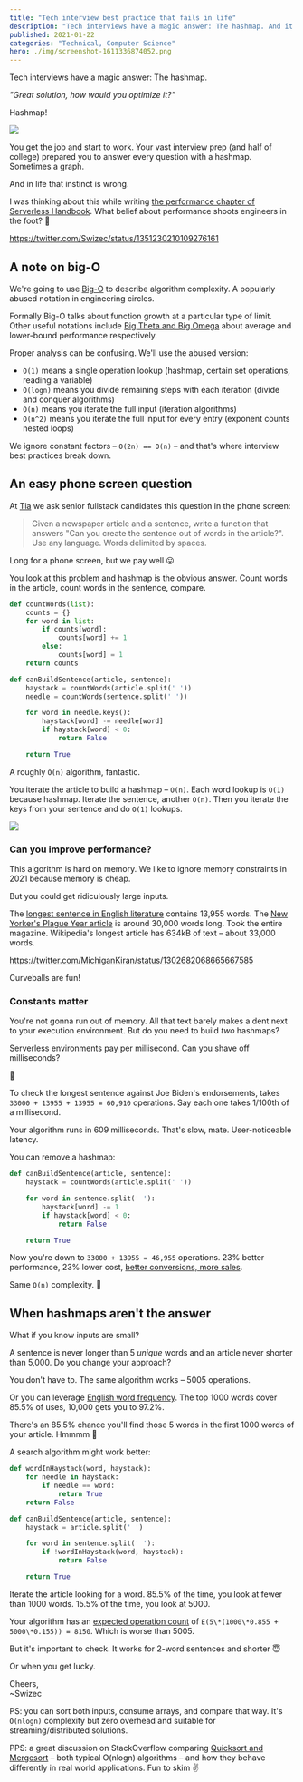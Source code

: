 ```yaml
---
title: "Tech interview best practice that fails in life"
description: "Tech interviews have a magic answer: The hashmap. And it's not always best on the job."
published: 2021-01-22
categories: "Technical, Computer Science"
hero: ./img/screenshot-1611336874052.png
---
```


Tech interviews have a magic answer: The hashmap.

_"Great solution, how would you optimize it?"_

Hashmap!

![](giphy:gasp_yes)

You get the job and start to work. Your vast interview prep (and half of college) prepared you to answer every question with a hashmap. Sometimes a graph.

And in life that instinct is wrong.

I was thinking about this while writing [the performance chapter of Serverless Handbook](https://serverlesshandbook.dev/serverless-performance/). What belief about performance shoots engineers in the foot? 🤔

https://twitter.com/Swizec/status/1351230210109276161

## A note on big-O

We're going to use [Big-O](https://en.wikipedia.org/wiki/Big_O_notation) to describe algorithm complexity. A popularly abused notation in engineering circles.

Formally Big-O talks about function growth at a particular type of limit. Other useful notations include [Big Theta and Big Omega](https://en.wikipedia.org/wiki/Big_O_notation#Family_of_Bachmann%E2%80%93Landau_notations) about average and lower-bound performance respectively.

Proper analysis can be confusing. We'll use the abused version:

- `O(1)` means a single operation lookup (hashmap, certain set operations, reading a variable)
- `O(logn)` means you divide remaining steps with each iteration (divide and conquer algorithms)
- `O(n)` means you iterate the full input (iteration algorithms)
- `O(n^2)` means you iterate the full input for every entry (exponent counts nested loops)

We ignore constant factors – `O(2n) == O(n)` – and that's where interview best practices break down.

## An easy phone screen question

At [Tia](https://asktia.com) we ask senior fullstack candidates this question in the phone screen:

> Given a newspaper article and a sentence, write a function that answers "Can you create the sentence out of words in the article?". Use any language. Words delimited by spaces.

Long for a phone screen, but we pay well 😛

You look at this problem and hashmap is the obvious answer. Count words in the article, count words in the sentence, compare.

```python
def countWords(list):
	counts = {}
	for word in list:
		if counts[word]:
			counts[word] += 1
		else:
			counts[word] = 1
	return counts

def canBuildSentence(article, sentence):
	haystack = countWords(article.split(' '))
	needle = countWords(sentence.split(' '))

	for word in needle.keys():
		haystack[word] -= needle[word]
		if haystack[word] < 0:
			return False

	return True
```

A roughly `O(n)` algorithm, fantastic.

You iterate the article to build a hashmap – `O(n)`. Each word lookup is `O(1)` because hashmap. Iterate the sentence, another `O(n)`. Then you iterate the keys from your sentence and do `O(1)` lookups.

![](giphy:very_nice)

### Can you improve performance?

This algorithm is hard on memory. We like to ignore memory constraints in 2021 because memory is cheap.

But you could get ridiculously large inputs.

The [longest sentence in English literature](http://www.plainenglish.co.uk/campaigning/examples/long-sentences.html) contains 13,955 words. The [New Yorker's Plague Year article](https://www.newyorker.com/magazine/2021/01/04/the-plague-year) is around 30,000 words long. Took the entire magazine. Wikipedia's longest article has 634kB of text – about 33,000 words.

https://twitter.com/MichiganKiran/status/1302682068665667585

Curveballs are fun!

### Constants matter

You're not gonna run out of memory. All that text barely makes a dent next to your execution environment. But do you need to build _two_ hashmaps?

Serverless environments pay per millisecond. Can you shave off milliseconds?

🤔

To check the longest sentence against Joe Biden's endorsements, takes `33000 + 13955 + 13955 = 60,910` operations. Say each one takes 1/100th of a millisecond.

Your algorithm runs in 609 milliseconds. That's slow, mate. User-noticeable latency.

You can remove a hashmap:

```python
def canBuildSentence(article, sentence):
	haystack = countWords(article.split(' '))

	for word in sentence.split(' '):
		haystack[word] -= 1
		if haystack[word] < 0:
			return False

	return True
```

Now you're down to `33000 + 13955 = 46,955` operations. 23% better performance, 23% lower cost, [better conversions, more sales](https://www.cloudflare.com/learning/performance/more/website-performance-conversion-rates/).

Same `O(n)` complexity. 🤯

## When hashmaps aren't the answer

What if you know inputs are small?

A sentence is never longer than 5 _unique_ words and an article never shorter than 5,000. Do you change your approach?

You don't have to. The same algorithm works – 5005 operations.

Or you can leverage [English word frequency](https://en.wiktionary.org/wiki/Wiktionary:Frequency_lists). The top 1000 words cover 85.5% of uses, 10,000 gets you to 97.2%.

There's an 85.5% chance you'll find those 5 words in the first 1000 words of your article. Hmmmm 🤔

A search algorithm might work better:

```python
def wordInHaystack(word, haystack):
	for needle in haystack:
		if needle == word:
			return True
	return False

def canBuildSentence(article, sentence):
	haystack = article.split(' ')

	for word in sentence.split(' '):
		if !wordInHaystack(word, haystack):
			return False

	return True
```

Iterate the article looking for a word. 85.5% of the time, you look at fewer than 1000 words. 15.5% of the time, you look at 5000.

Your algorithm has an [expected operation count](https://en.wikipedia.org/wiki/Expected_value) of `E(5\*(1000\*0.855 + 5000\*0.155)) = 8150`. Which is worse than 5005.

But it's important to check. It works for 2-word sentences and shorter 😇

Or when you get lucky.

Cheers,<br/>
~Swizec

PS: you can sort both inputs, consume arrays, and compare that way. It's `O(nlogn)` complexity but zero overhead and suitable for streaming/distributed solutions.

PPS: a great discussion on StackOverflow comparing [Quicksort and Mergesort](https://stackoverflow.com/questions/29218440/when-merge-sort-is-preferred-over-quick-sort) – both typical O(nlogn) algorithms – and how they behave differently in real world applications. Fun to skim ✌️
